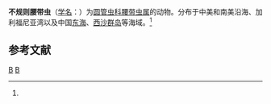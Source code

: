 {{Speciesbox
| taxon = Cypassis irregularis
| binomial_authority = (Nigrini, 1968)<ref name='id9085'>{{cite web| url =http://www.bioinfo.cn/db05/BjdwSpecies.php?action=view&id=9085| title =不规则腰带虫| work =《中国动物物种编目数据库》| publisher =中国科学院微生物研究所| author =中国科学院动物研究所| accessdate =2009-04-16| deadurl =yes| archiveurl =https://web.archive.org/web/20160305041557/http://www.bioinfo.cn/db05/BjdwSpecies.php?action=view&id=9085| archivedate =2016-03-05}}</ref>
}}

'''不规则腰带虫'''（[[学名|学名]]：{{lang|la|''Cypassis irregularis''}}）为[[圆管虫科|圆管虫科]][[腰带虫属|腰带虫属]]的动物。分布于中美和南美沿海、加利福尼亚湾以及中国[[东海|东海]]、[[西沙群岛|西沙群岛]]等海域。<ref name='id9085'/>

== 参考文献 ==
{{reflist}}

{{Taxonbar|from=Q10868954}}

[[Category:腰带虫属|B]]
[[Category:1968年描述的动物|B]]

{{放射虫小作品}}